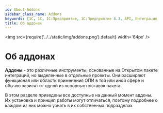 ```yaml
---
id: About-Addons
sidebar_class_name: Addons
keywords: [1C, 1С, 1С:Предприятие, 1С:Предприятие 8.3, API, Интеграция, Сервисы, Обмен, OneScript, CLI]
title: Об аддонах
---
```


<img src={require('../../static/img/addons.png').default} width='64px' />

# Об аддонах

**Аддоны** - это различные инструменты, основанные на Открытом пакете интеграций, но выделенные в отдельные проекты. Они расширяют функционал или область применения ОПИ в той или иной сфере и обычно зависят от одной из основных поставок пакета.

В этом разделе приведены все доступные на данный момент аддоны. Их установка и принцип работы могут отличаться, поэтому подробнее о каждом из них можно узнать в их собственных подразделах